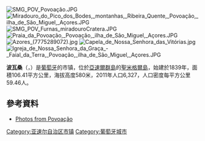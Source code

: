 {{noteTA|G1=unit}}
[[Image:SMG_POV_Povoação.JPG|right]]
[[Image:Miradouro_do_Pico_dos_Bodes,_montanhas,_Ribeira_Quente,_Povoação,_ilha_de_São_Miguel,_Açores.JPG|right]]
[[Image:SMG_POV_Furnas_miradouroCratera.JPG|right]]
[[Image:Praia_da_Povoação,_Povoação,_ilha_de_São_Miguel,_Açores.JPG|right]]
[[Image:Azores_(7775289072).jpg|right]]
[[Image:Capela_de_Nossa_Senhora_das_Vitórias.jpg|right]]
[[Image:Igreja_de_Nossa_Senhora_da_Graça_-_Faial_da_Terra,_Povoação,_ilha_de_São_Miguel,_Açores.JPG|right]]

{{Coord|37|46|43|N|25|16|45|W|type:city(6327)_region:PT-20|display=title}}

'''波瓦桑'''（{{lang-pt| Povoação}}，{{IPA-pt|puvu.ɐˈsɐ̃w|-|Pt-pt Povoação FF.ogg}}）是[[葡萄牙|葡萄牙]]的市镇，位於[[亞速爾群島|亞速爾群島]]的[[聖米格爾島|聖米格爾島]]，始建於1839年，面積106.41平方公里，海拔高度580米，2011年人口6,327，人口密度每平方公里59.46人。

==參考資料==
* [http://www.flickr.com/photos/vitor107/sets/1419635/ Photos from Povoação] {{Wayback|url=http://www.flickr.com/photos/vitor107/sets/1419635/ |date=20160723125238 }}

{{Portugal-geo-stub}}
{{亚速尔自治区市镇列表}}

[[Category:亚速尔自治区市镇|Category:亚速尔自治区市镇]]
[[Category:葡萄牙城市|Category:葡萄牙城市]]